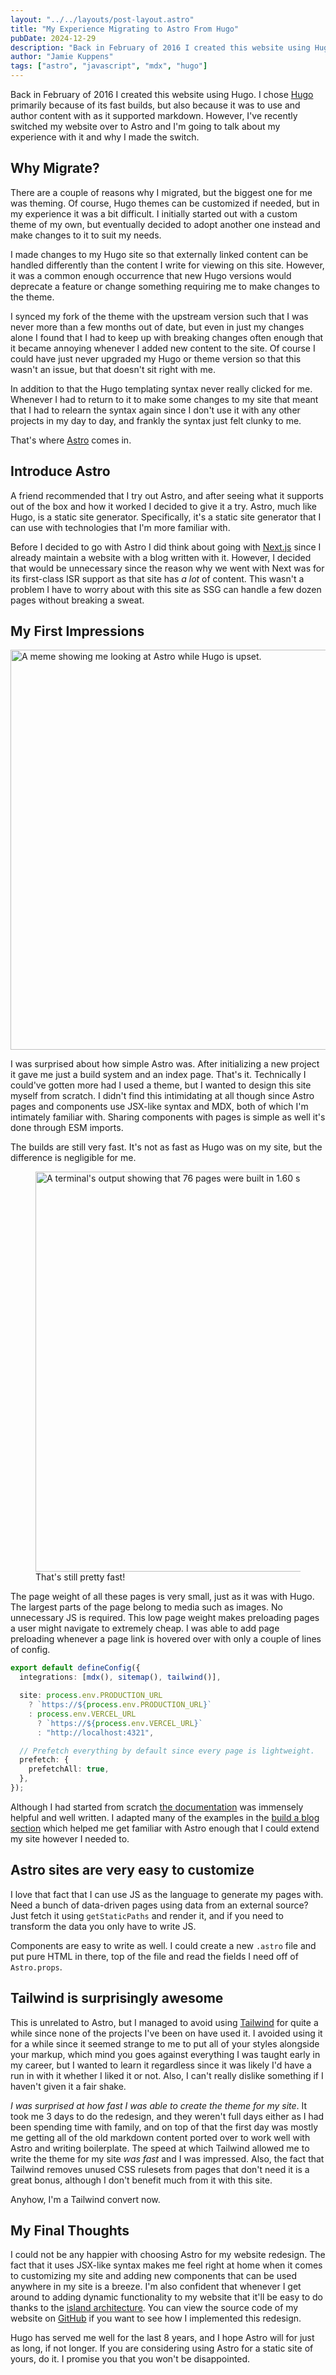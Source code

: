 ```yaml
---
layout: "../../layouts/post-layout.astro"
title: "My Experience Migrating to Astro From Hugo"
pubDate: 2024-12-29
description: "Back in February of 2016 I created this website using Hugo. I chose Hugo primarily because of its fast builds, but also because it was to use and author content with as it supported markdown. However, I've recently switched my website over to Astro and I'm going to talk about my experience with it and why I made the switch."
author: "Jamie Kuppens"
tags: ["astro", "javascript", "mdx", "hugo"]
---
```



Back in February of 2016 I created this website using Hugo. I chose [Hugo](https://gohugo.io/)
primarily because of its fast builds, but also because it was to use and author content with as it
supported markdown. However, I've recently switched my website over to Astro and I'm going to talk
about my experience with it and why I made the switch.

## Why Migrate?

There are a couple of reasons why I migrated, but the biggest one for me was theming. Of course,
Hugo themes can be customized if needed, but in my experience it was a bit difficult. I initially
started out with a custom theme of my own, but eventually decided to adopt another one instead and
make changes to it to suit my needs.

I made changes to my Hugo site so that externally linked content can be handled differently than the
content I write for viewing on this site. However, it was a common enough occurrence that new Hugo
versions would deprecate a feature or change something requiring me to make changes to the theme.

I synced my fork of the theme with the upstream version such that I was never more than a few months
out of date, but even in just my changes alone I found that I had to keep up with breaking changes
often enough that it became annoying whenever I added new content to the site. Of course I could
have just never upgraded my Hugo or theme version so that this wasn't an issue, but that doesn't sit
right with me.

In addition to that the Hugo templating syntax never really clicked for me. Whenever I had to return
to it to make some changes to my site that meant that I had to relearn the syntax again since I
don't use it with any other projects in my day to day, and frankly the syntax just felt clunky to
me.

That's where [Astro](https://astro.build/) comes in.

## Introduce Astro

A friend recommended that I try out Astro, and after seeing what it supports out of the box and how
it worked I decided to give it a try. Astro, much like Hugo, is a static site generator.
Specifically, it's a static site generator that I can use with technologies that I'm more familiar
with.

Before I decided to go with Astro I did think about going with [Next.js](https://nextjs.org/) since
I already maintain a website with a blog written with it. However, I decided that would be
unnecessary since the reason why we went with Next was for its first-class ISR support as that site
has _a lot_ of content. This wasn't a problem I have to worry about with this site as SSG can handle
a few dozen pages without breaking a sweat.

## My First Impressions

<Image
  src="/images/content/astro-is-looking-nice.webp"
  alt="A meme showing me looking at Astro while Hugo is upset."
  width="1042"
  height="640"
/>

I was surprised about how simple Astro was. After initializing a new project it gave me just a build
system and an index page. That's it. Technically I could've gotten more had I used a theme, but I
wanted to design this site myself from scratch. I didn't find this intimidating at all though since
Astro pages and components use JSX-like syntax and MDX, both of which I'm intimately familiar with.
Sharing components with pages is simple as well it's done through ESM imports.

The builds are still very fast. It's not as fast as Hugo was on my site, but the difference is
negligible for me.

<figure>
  <Image
    src="/images/content/astro-is-fast.webp"
    alt="A terminal's output showing that 76 pages were built in 1.60 seconds."
    width="1042"
    height="640"
  />
  <figcaption>That's still pretty fast!</figcaption>
</figure>

The page weight of all these pages is very small, just as it was with Hugo. The largest parts of the
page belong to media such as images. No unnecessary JS is required. This low page weight makes
preloading pages a user might navigate to extremely cheap. I was able to add page preloading
whenever a page link is hovered over with only a couple of lines of config.

```ts
export default defineConfig({
  integrations: [mdx(), sitemap(), tailwind()],

  site: process.env.PRODUCTION_URL
    ? `https://${process.env.PRODUCTION_URL}`
    : process.env.VERCEL_URL
      ? `https://${process.env.VERCEL_URL}`
      : "http://localhost:4321",

  // Prefetch everything by default since every page is lightweight.
  prefetch: {
    prefetchAll: true,
  },
});
```

Although I had started from scratch [the
documentation](https://docs.astro.build/en/getting-started/) was immensely helpful and well written.
I adapted many of the examples in the [build a
blog section](https://docs.astro.build/en/tutorial/0-introduction/) which helped me get familiar
with Astro enough that I could extend my site however I needed to.

## Astro sites are very easy to customize

I love that fact that I can use JS as the language to generate my pages with. Need a bunch of
data-driven pages using data from an external source? Just fetch it using `getStaticPaths` and
render it, and if you need to transform the data you only have to write JS.

Components are easy to write as well. I could create a new `.astro` file and put pure HTML in there,
top of the file and read the fields I need off of `Astro.props`.

## Tailwind is surprisingly awesome

This is unrelated to Astro, but I managed to avoid using [Tailwind](https://tailwindcss.com/) for
quite a while since none of the projects I've been on have used it. I avoided using it for a while
since it seemed strange to me to put all of your styles alongside your markup, which mind you goes
against everything I was taught early in my career, but I wanted to learn it regardless since it was
likely I'd have a run in with it whether I liked it or not. Also, I can't really dislike something
if I haven't given it a fair shake.

_I was surprised at how fast I was able to create the theme for my site_. It took me 3 days to do
the redesign, and they weren't full days either as I had been spending time with family, and on top
of that the first day was mostly me getting all of the old markdown content ported over to work well
with Astro and writing boilerplate. The speed at which Tailwind allowed me to write the theme for my
site _was fast_ and I was impressed. Also, the fact that Tailwind removes unused CSS rulesets from
pages that don't need it is a great bonus, although I don't benefit much from it with this site.

Anyhow, I'm a Tailwind convert now.

## My Final Thoughts

I could not be any happier with choosing Astro for my website redesign. The fact that it uses
JSX-like syntax makes me feel right at home when it comes to customizing my site and adding new
components that can be used anywhere in my site is a breeze. I'm also confident that whenever I get
around to adding dynamic functionality to my website that it'll be easy to do thanks to the [island
architecture](https://docs.astro.build/en/concepts/islands/). You can view the source code of my
website on [GitHub](https://github.com/amdrel/jamiekuppens.com) if you want to see how I implemented
this redesign.

Hugo has served me well for the last 8 years, and I hope Astro will for just as long, if not longer.
If you are considering using Astro for a static site of yours, do it. I promise you that you won't
be disappointed.
